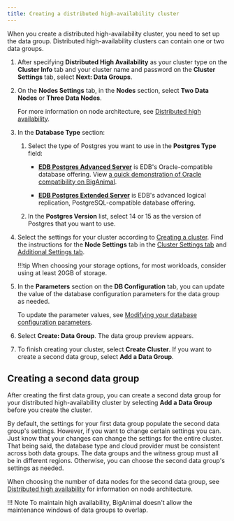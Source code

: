 ```yaml
---
title: Creating a distributed high-availability cluster
---
```


When you create a distributed high-availability cluster, you need to set up the data group.  Distributed high-availability clusters can contain one or two data groups. 

1. After specifying **Distributed High Availability** as your cluster type on the **Cluster Info** tab and your cluster name and password on the **Cluster Settings** tab, select **Next: Data Groups**. 

1. On the **Nodes Settings** tab, in the **Nodes** section, select **Two Data Nodes** or **Three Data Nodes**.  

     For more information on node architecture, see [Distributed high availability](../../overview/02_high_availability/distributed_highavailability/).

1. In the **Database Type** section:

    1. Select the type of Postgres you want to use in the **Postgres Type** field:

        -  **[EDB Postgres Advanced Server](/epas/latest/)** is EDB's Oracle-compatible database offering. View [a quick demonstration of Oracle compatibility on BigAnimal](../../using_cluster/06_demonstration_oracle_compatibility).

        - **[EDB Postgres Extended Server](/pge/latest/)** is EDB's advanced logical replication, PostgreSQL-compatible database offering.  
  
   1.  In the **Postgres Version** list, select 14 or 15 as the version of Postgres that you want to use. 

1. Select the settings for your cluster according to [Creating a cluster](/biganimal/latest/getting_started/creating_a_cluster/). Find the instructions for the **Node Settings** tab in the [Cluster Settings tab](../creating_a_cluster/#cluster-settings-tab) and [Additional Settings tab](../creating_a_cluster/#additional-settings-tab).

   !!!tip
      When choosing your storage options, for most workloads, consider using at least 20GB of storage. 

1. In the **Parameters** section on the **DB Configuration** tab, you can update the value of the database configuration parameters for the data group as needed.

    To update the parameter values, see [Modifying your database configuration parameters](../../using_cluster/03_modifying_your_cluster/05_db_configuration_parameters).

1. Select **Create: Data Group**. The data group preview appears. 

1. To finish creating your cluster, select **Create Cluster**. If you want to create a second data group, select **Add a Data Group**.

## Creating a second data group

After creating the first data group, you can create a second data group for your distributed high-availability cluster by selecting **Add a Data Group** before you create the cluster. 

By default, the settings for your first data group populate the second data group's settings. However, if you want to change certain settings you can. Just know that your changes can change the settings for the entire cluster. That being said, the database type and cloud provider must be consistent across both data groups. The data groups and the witness group must all be in different regions. Otherwise, you can choose the second data group's settings as needed. 

When choosing the number of data nodes for the second data group, see [Distributed high availability](../../overview/02_high_availability/distributed_highavailability/) for information on node architecture.

!!! Note
     To maintain high availability, BigAnimal doesn't allow the maintenance windows of data groups to overlap. 